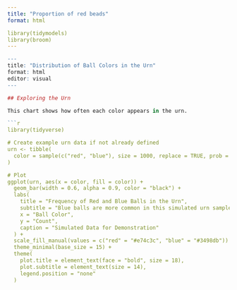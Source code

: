 ```yaml
---
title: "Proportion of red beads"
format: html

library(tidymodels)
library(broom)
---
```




```r
---
title: "Distribution of Ball Colors in the Urn"
format: html
editor: visual
---

## Exploring the Urn

This chart shows how often each color appears in the urn.

```r
library(tidyverse)

# Create example urn data if not already defined
urn <- tibble(
  color = sample(c("red", "blue"), size = 1000, replace = TRUE, prob = c(0.3, 0.7))
)

# Plot
ggplot(urn, aes(x = color, fill = color)) +
  geom_bar(width = 0.6, alpha = 0.9, color = "black") +
  labs(
    title = "Frequency of Red and Blue Balls in the Urn",
    subtitle = "Blue balls are more common in this simulated urn sample",
    x = "Ball Color",
    y = "Count",
    caption = "Simulated Data for Demonstration"
  ) +
  scale_fill_manual(values = c("red" = "#e74c3c", "blue" = "#3498db")) +
  theme_minimal(base_size = 15) +
  theme(
    plot.title = element_text(face = "bold", size = 18),
    plot.subtitle = element_text(size = 14),
    legend.position = "none"
  )
```
